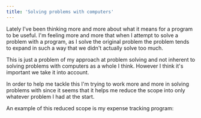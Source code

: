 ```yaml
---
title: 'Solving problems with computers'
---
```



Lately I've been thinking more and more about what it means for a program to be useful. I'm feeling more and more that when I attempt to solve a problem with a program, as I solve the original problem the problem tends to expand in such a way that we didn't actually solve too much.

This is just a problem of my approach at problem solving and not inherent to solving problems with computers as a whole I think. However I think it's important we take it into account.

In order to help me tackle this I'm trying to work more and more in solving problems with <L name="forth" from="solving-problems" /> since it seems that it helps me reduce the scope into only whatever problem I had at the start.

An example of this reduced scope is my expense tracking program: <L name="project-money" from="solving-problems" />
